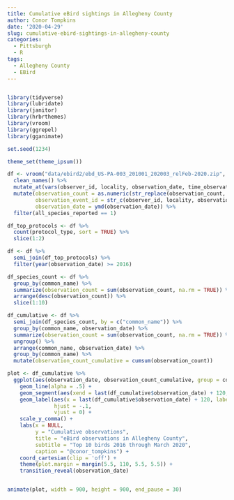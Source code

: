 ```yaml
---
title: Cumulative eBird sightings in Allegheny County
author: Conor Tompkins
date: '2020-04-29'
slug: cumulative-ebird-sightings-in-allegheny-county
categories:
  - Pittsburgh
  - R
tags:
  - Allegheny County
  - EBird
---
```


```r
```


```r
library(tidyverse)
library(lubridate)
library(janitor)
library(hrbrthemes)
library(vroom)
library(ggrepel)
library(gganimate)

set.seed(1234)

theme_set(theme_ipsum())
```


```r
df <- vroom("data/ebird2/ebd_US-PA-003_201001_202003_relFeb-2020.zip", delim = "\t") %>% 
  clean_names() %>% 
  mutate_at(vars(observer_id, locality, observation_date, time_observations_started, protocol_type), str_replace_na, "NA") %>% 
  mutate(observation_count = as.numeric(str_replace(observation_count, "X", as.character(NA))),
         observation_event_id = str_c(observer_id, locality, observation_date, time_observations_started, sep = "-"),
         observation_date = ymd(observation_date)) %>%
  filter(all_species_reported == 1)
```


```r
df_top_protocols <- df %>% 
  count(protocol_type, sort = TRUE) %>% 
  slice(1:2)

df <- df %>% 
  semi_join(df_top_protocols) %>% 
  filter(year(observation_date) >= 2016)
```


```r
df_species_count <- df %>% 
  group_by(common_name) %>% 
  summarize(observation_count = sum(observation_count, na.rm = TRUE)) %>% 
  arrange(desc(observation_count)) %>% 
  slice(1:10)
```


```r
df_cumulative <- df %>% 
  semi_join(df_species_count, by = c("common_name")) %>% 
  group_by(common_name, observation_date) %>% 
  summarize(observation_count = sum(observation_count, na.rm = TRUE)) %>% 
  ungroup() %>% 
  arrange(common_name, observation_date) %>% 
  group_by(common_name) %>% 
  mutate(observation_count_cumulative = cumsum(observation_count))
```


```r
plot <- df_cumulative %>% 
  ggplot(aes(observation_date, observation_count_cumulative, group = common_name)) +
    geom_line(alpha = .5) +
    geom_segment(aes(xend = last(df_cumulative$observation_date) + 120, yend = observation_count_cumulative), linetype = 2, colour = 'grey') +
    geom_label(aes(x = last(df_cumulative$observation_date) + 120, label = common_name),
               hjust = -.1,
               vjust = 0) +
    scale_y_comma() +
    labs(x = NULL,
         y = "Cumulative observations",
         title = "eBird observations in Allegheny County",
         subtitle = "Top 10 birds 2016 through March 2020",
         caption = "@conor_tompkins") +
    coord_cartesian(clip = 'off') +
    theme(plot.margin = margin(5.5, 110, 5.5, 5.5)) +
    transition_reveal(observation_date)


animate(plot, width = 900, height = 900, end_pause = 30)
```


